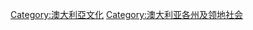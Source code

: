 {{Container category}}
[[Category:澳大利亞文化|Category:澳大利亞文化]]
[[Category:澳大利亚各州及领地社会|Category:澳大利亚各州及领地社会]]
